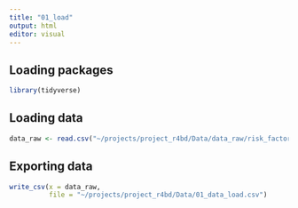 ```yaml
---
title: "01_load"
output: html
editor: visual
---
```


## Loading packages

```r
library(tidyverse)
```

## Loading data

```r
data_raw <- read.csv("~/projects/project_r4bd/Data/data_raw/risk_factors_cervical_cancer.csv")
```

## Exporting data

```r
write_csv(x = data_raw,
          file = "~/projects/project_r4bd/Data/01_data_load.csv")
```
